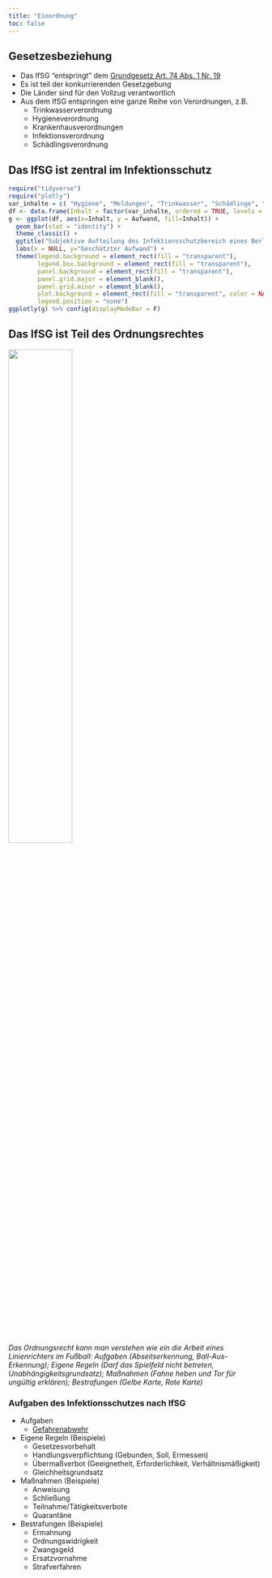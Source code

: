 ```yaml
---
title: "Einordnung"
toc: false
---
```

## Gesetzesbeziehung
* Das IfSG "entspringt" dem [Grundgesetz Art. 74 Abs. 1 Nr. 19](https://www.gesetze-im-internet.de/gg/art_74.html)
* Es ist teil der konkurrierenden Gesetzgebung
* Die Länder sind für den Vollzug verantwortlich 
* Aus dem IfSG entspringen eine ganze Reihe von Verordnungen, z.B.
  * Trinkwasserverordnung
  * Hygieneverordnung
  * Krankenhausverordnungen
  * Infektionsverordnung
  * Schädlingsverordnung


## Das IfSG ist zentral im Infektionsschutz
```r
require("tidyverse")
require("plotly")
var_inhalte = c( "Hygiene", "Meldungen", "Trinkwasser", "Schädlinge", "Katastrophenschutz", "Umwelmedizin")
df <- data.frame(Inhalt = factor(var_inhalte, ordered = TRUE, levels = var_inhalte), Aufwand = c(3.2,3,2,0.75, 0.25, 0.25 ))
g <- ggplot(df, aes(x=Inhalt, y = Aufwand, fill=Inhalt)) + 
  geom_bar(stat = "identity") + 
  theme_classic() +
  ggtitle("Subjektive Aufteilung des Infektionsschutzbereich eines Berliner Gesundheitsamtes") +
  labs(x = NULL, y="Geschätzter Aufwand") +
  theme(legend.background = element_rect(fill = "transparent"),
        legend.box.background = element_rect(fill = "transparent"),
        panel.background = element_rect(fill = "transparent"),
        panel.grid.major = element_blank(),
        panel.grid.minor = element_blank(),
        plot.background = element_rect(fill = "transparent", color = NA),
        legend.position = "none")
ggplotly(g) %>% config(displayModeBar = F)
```



## Das IfSG ist Teil des Ordnungsrechtes
![](images/schiedsrichter.jpg){width=50%}

_Das Ordnungsrecht kann man verstehen wie ein die Arbeit eines Linienrichters im Fußball: Aufgaben (Abseitserkennung, Ball-Aus-Erkennung); Eigene Regeln (Darf das Spielfeld nicht betreten, Unabhängigkeitsgrundsatz); Maßnahmen (Fahne heben und Tor für ungültig erklären); Bestrafungen (Gelbe Karte, Rote Karte)_


### Aufgaben des Infektionsschutzes nach IfSG    
* Aufgaben
  * [Gefahrenabwehr](https://jakobschumacher.github.io/mitschrift_weiterbildungskurs/verwaltungsrecht/)
* Eigene Regeln (Beispiele)
  * Gesetzesvorbehalt 
  * Handlungsverpflichtung (Gebunden, Soll, Ermessen)
  * Übermaßverbot (Geeignetheit, Erforderlichkeit, Verhältnismäßigkeit)
  * Gleichheitsgrundsatz
* Maßnahmen (Beispiele)
  * Anweisung 
  * Schließung
  * Teilnahme/Tätigkeitsverbote
  * Quarantäne
* Bestrafungen (Beispiele)
  * Ermahnung 
  * Ordnungswidrigkeit
  * Zwangsgeld
  * Ersatzvornahme
  * Strafverfahren




